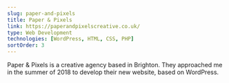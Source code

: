 ```yaml
---
slug: paper-and-pixels
title: Paper & Pixels
link: https://paperandpixelscreative.co.uk/
type: Web Development
technologies: [WordPress, HTML, CSS, PHP]
sortOrder: 3
---
```


Paper & Pixels is a creative agency based in Brighton. They approached
me in the summer of 2018 to develop their new website, based on
WordPress.
